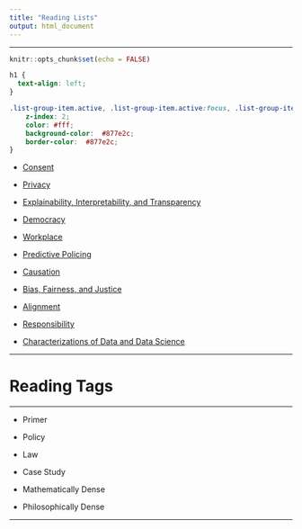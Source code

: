 ```yaml
---
title: "Reading Lists"
output: html_document
---
```


----

```r
knitr::opts_chunk$set(echo = FALSE)
```

```css
h1 {
  text-align: left;
}

.list-group-item.active, .list-group-item.active:focus, .list-group-item.active:hover {
    z-index: 2;
    color: #fff;
    background-color:  #877e2c;
    border-color:  #877e2c;
}
```

* [Consent](Consent.html)

* [Privacy](Privacy.html)

* [Explainability, Interpretability, and Transparency](construction.html)

* [Democracy](construction.html)

* [Workplace](construction.html)

* [Predictive Policing](construction.html)

* [Causation](construction.html)

* [Bias, Fairness, and Justice](construction.html)

* [Alignment](Alignment.html)

* [Responsibility](Responsibility.html)

* [Characterizations of Data and Data Science](Characterizations.html)

----

# Reading Tags

----

* Primer

* Policy

* Law

* Case Study

* Mathematically Dense

* Philosophically Dense

----
